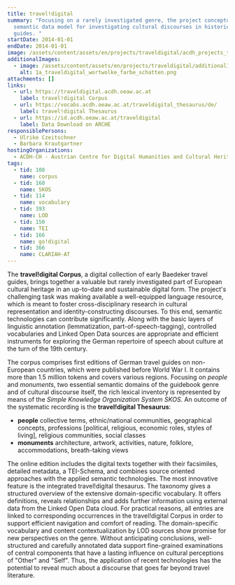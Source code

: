 ```yaml
---
title: travel!digital
summary: "Focusing on a rarely investigated genre, the project conceptualizes a
  semantic data model for investigating cultural discourses in historical travel
  guides. "
startDate: 2014-01-01
endDate: 2014-01-01
image: /assets/content/assets/en/projects/traveldigital/acdh_projects_traveldigital_titlelimage.png
additionalImages:
  - image: /assets/content/assets/en/projects/traveldigital/additionalImages/1a_traveldigital_wortwolke_farbe_schatten.png
    alt: 1a_traveldigital_wortwolke_farbe_schatten.png
attachments: []
links:
  - url: https://traveldigital.acdh.oeaw.ac.at
    label: travel!digital Corpus
  - url: https://vocabs.acdh.oeaw.ac.at/traveldigital_thesaurus/de/
    label: travel!digital Thesaurus
  - url: https://id.acdh.oeaw.ac.at/traveldigital
    label: Data Download on ARCHE
responsiblePersons:
  - Ulrike Czeitschner
  - Barbara Krautgartner
hostingOrganizations:
  - ACDH-CH - Austrian Centre for Digital Humanities and Cultural Heritage
tags:
  - tid: 108
    name: corpus
  - tid: 160
    name: SKOS
  - tid: 114
    name: vocabulary
  - tid: 393
    name: LOD
  - tid: 150
    name: TEI
  - tid: 166
    name: go!digital
  - tid: 366
    name: CLARIAH-AT
---
```

The **travel!digital Corpus**, a digital collection of early Baedeker travel guides, brings together a valuable but rarely investigated part of European cultural heritage in an up-to-date and sustainable digital form. The project's challenging task was making available a well-equipped language resource, which is meant to foster cross-disciplinary research in cultural representation and identity-constructing discourses. To this end, semantic technologies can contribute significantly. Along with the basic layers of linguistic annotation (lemmatization, part-of-speech-tagging), controlled vocabularies and Linked Open Data sources are appropriate and efficient instruments for exploring the German repertoire of speech about culture at the turn of the 19th century.

The corpus comprises first editions of German travel guides on non-European countries, which were published before World War I. It contains more than 1.5 million tokens and covers various regions. Focusing on _people_ and _monuments_, two essential semantic domains of the guidebook genre and of cultural discourse itself, the rich lexical inventory is represented by means of the _Simple Knowledge Organization System SKOS_. An outcome of the systematic recording is the **travel!digital Thesaurus**:

*   **people** collective terms, ethnic/national communities, geographical concepts, professions \[political, religious, economic roles, styles of living\], religious communities, social classes
*   **monuments** architecture, artwork, activities, nature, folklore, accommodations, breath-taking views

The online edition includes the digital texts together with their facsimiles, detailed metadata, a TEI-Schema, and combines source oriented approaches with the applied semantic technologies. The most innovative feature is the integrated travel!digital thesaurus. The taxonomy gives a structured overview of the extensive domain-specific vocabulary. It offers definitions, reveals relationships and adds further information using external data from the Linked Open Data cloud. For practical reasons, all entries are linked to corresponding occurrences in the travel!digital Corpus in order to support efficient navigation and comfort of reading. The domain-specific vocabulary and content contextualization by LOD sources show promise for new perspectives on the genre. Without anticipating conclusions, well-structured and carefully annotated data support fine-grained examinations of central components that have a lasting influence on cultural perceptions of "Other" and "Self". Thus, the application of recent technologies has the potential to reveal much about a discourse that goes far beyond travel literature.
